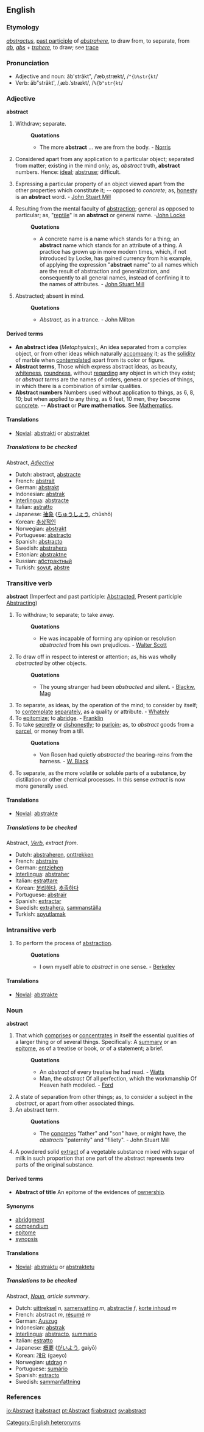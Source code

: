{{rfc}}
==English==

===Etymology===
{{L.}} ''[[abstractus]]'', [[past participle]] of ''[[abstrahere]]'', to draw from, to separate, from ''[[ab]]'', ''[[abs]]''<!--meaning?--> + ''[[trahere]]'', to draw; see [[trace]]

===Pronunciation===
*Adjective and noun: ăb'străkt", /ˈæbˌstrækt/, /<tt>"{b%str{kt</tt>/
*Verb: ăb"străkt', /ˌæb.ˈstrækt/, /<tt>%{b"str{kt</tt>/

===Adjective===
'''abstract'''

# {{obsolete}} Withdraw; separate. 
#:'''Quotations'''
#:*The more '''abstract''' ... we are from the body. - [[Norris]]
#Considered apart from any application to a particular object; separated from matter; existing in the mind only; as, ''abstract'' truth, '''abstract''' numbers. Hence: [[ideal]]; [[abstruse]]; difficult.
# {{logic}} Expressing a particular property of an object viewed apart from the other properties which constitute it; -- opposed to ''concrete''; as, [[honesty]] is an '''abstract''' word. - [[w:John Stuart Mill|John Stuart Mill]] 
# {{logic}} Resulting from the mental faculty of [[abstraction]]; general as opposed to particular; as, "[[reptile]]" is an '''abstract''' or general name. -[[w:John Locke|John Locke]]
#:'''Quotations'''
#:*A concrete name is a name which stands for a thing; an '''abstract''' name which stands for an attribute of a thing. A practice has grown up in more modern times, which, if not introduced by Locke, has gained currency from his example, of applying the expression "'''abstract''' name" to all names which are the result of abstraction and generalization, and consequently to all general names, instead of confining it to the names of attributes. - [[w:John Stuart Mill|John Stuart Mill]]
#Abstracted; absent in mind.
#:'''Quotations'''
#:*''Abstract'', as in a trance. - John Milton

====Derived terms====
*'''An abstract idea''' (''Metaphysics''):, An idea separated from a complex object, or from other ideas which naturally [[accompany]] it; as the [[solidity]] of marble when [[contemplated]] apart from its color or figure.
*'''Abstract terms''', Those which express abstract ideas, as beauty, [[whiteness]], [[roundness]], without [[regarding]] any object in which they exist; or ''abstract terms'' are the names of orders, genera or species of things, in which there is a combination of similar qualities.
*'''Abstract numbers''' {{math}} Numbers used without application to things, as 6, 8, 10; but when applied to any thing, as 6 feet, 10 men, they become [[concrete]]. -- '''Abstract''' or '''Pure mathematics'''. See [[Mathematics]].

====Translations====
<!--add translation tables-->
{{top}}
{{mid}}
*[[Novial]]: [[abstrakti]] or [[abstraktet]]
{{bottom}}


=====Translations to be checked=====
<!--Remove this section once all of the translations below have been moved into the tables above.-->
{{checktrans}}

Abstract, <i>[[Adjective]]</i>
*Dutch: abstract, [[abstracte]]
*French: [[abstrait]]
*German: [[abstrakt]]
*Indonesian: [[abstrak]]
*[[Interlingua]]: [[abstracte]]
*Italian: [[astratto]]
*Japanese: [[抽象]] ([[ちゅうしょう]], chūshō)
*Korean: [[추상적인]]
*Norwegian: [[abstrakt]]
*Portuguese: [[abstracto]]
*Spanish: [[abstracto]]
*Swedish: [[abstrahera]]
*Estonian: [[abstraktne]]
*Russian: [[абстрактный]]
*Turkish: [[soyut]], [[abstre]]

===Transitive verb===
'''abstract''' (Imperfect and past participle: [[Abstracted]], Present participle [[Abstracting]])

#To withdraw; to separate; to take away.
#:'''Quotations'''
#:*He was incapable of forming any opinion or resolution ''abstracted'' from his own prejudices. - [[w:Walter Scott|Walter Scott]]
#To draw off in respect to interest or attention; as, his was wholly ''abstracted'' by other objects.
#:'''Quotations'''
#:*The young stranger had been ''abstracted'' and silent. - [[Blackw. Mag]]
#To separate, as ideas, by the operation of the mind; to consider by itself; to [[contemplate]] [[separately]], as a quality or attribute. - [[Whately]]
#To [[epitomize]]; to [[abridge]]. - [[Franklin]]
#To take [[secretly]] or [[dishonestly]]; to [[purloin]]; as, to ''abstract'' goods from a [[parcel]], or money from a till.
#:'''Quotations'''
#:*Von Rosen had quietly ''abstracted'' the bearing-reins from the harness. - [[W. Black]]
# {{chemistry}} To separate, as the more volatile or soluble parts of a substance, by distillation or other chemical processes. In this sense ''extract'' is now more generally used.

====Translations====
<!--add translation tables-->
{{top}}
{{mid}}
*[[Novial]]: [[abstrakte]]
{{bottom}}


=====Translations to be checked=====
<!--Remove this section once all of the translations below have been moved into the tables above.-->
{{checktrans}}

Abstract, <i>[[Verb]]</i>, ''extract from''. 
*Dutch: [[abstraheren]], [[onttrekken]]
*French: [[abstraire]]
*German: [[entziehen]]
*[[Interlingua]]: [[abstraher]]
*Italian: [[estrattare]]
*Korean: [[분리]]하다, [[추출]]하다
*Portuguese: [[abstrair]]
*Spanish: [[extractar]]
*Swedish: [[extrahera]], [[sammanställa]]
*Turkish: [[soyutlamak]]

===Intransitive verb===
# {{rare}} To perform the process of [[abstraction]].
#:'''Quotations'''
#:*I own myself able to ''abstract'' in one sense. - [[Berkeley]]

====Translations====
<!--add translation tables-->
{{top}}
{{mid}}
*[[Novial]]: [[abstrakte]]
{{bottom}}


===Noun===
'''abstract''' 

#That which [[comprises]] or [[concentrates]] in itself the essential qualities of a larger thing or of several things. Specifically: A [[summary]] or an [[epitome]], as of a treatise or book, or of a statement; a brief.
#:'''Quotations'''
#:*An ''abstract'' of every treatise he had read. - [[Watts]]
#:*Man, the ''abstract'' Of all perfection, which the workmanship Of Heaven hath modeled. - [[Ford]]
#A state of separation from other things; as, to consider a subject in the ''abstract'', or apart from other associated things.
#An abstract term.
#:'''Quotations'''
#:*The [[concretes]] "father" and "son" have, or might have, the ''abstracts'' "paternity" and "filiety". - John Stuart Mill
# {{medicine}} A powdered solid [[extract]] of a vegetable substance mixed with sugar of milk in such proportion that one part of the abstract represents two parts of the original substance.

====Derived terms====
*'''Abstract of title''' {{law}} An epitome of the evidences of [[ownership]].

====Synonyms====
*[[abridgment]]
*[[compendium]]
*[[epitome]]
*[[synopsis]]

====Translations====
<!--add translation tables-->
{{top}}
{{mid}}
*[[Novial]]: [[abstraktu]] or [[abstraktetu]]
{{bottom}}


=====Translations to be checked=====
<!--Remove this section once all of the translations below have been moved into the tables above.-->
{{checktrans}}

Abstract, <i>[[Noun]]</i>, ''article summary''.
*Dutch: [[uittreksel]] ''n'', [[samenvatting]] ''m'', [[abstractie]] ''f'', [[korte inhoud]] ''m''
*French: abstract ''m'', [[résumé]] ''m''
*German: [[Auszug]]
*Indonesian: [[abstrak]]
*[[Interlingua]]: [[abstracto]], [[summario]]
*Italian: [[estratto]]
*Japanese: [[概要]] ([[がいよう]], gaiyō)
*Korean: [[개요]] (gaeyo)
*Norwegian: [[utdrag]] ''n''
*Portuguese: [[sumário]]
*Spanish: [[extracto]]
*Swedish: [[sammanfattning]]

===References===
{{R:Webster 1913}}

[[Category:English heteronyms]]

[[io:Abstract]]
[[it:abstract]]
[[pt:Abstract]]
[[fi:abstract]]
[[sv:abstract]]
